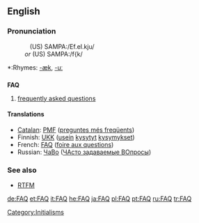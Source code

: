 {{selfref|For the Wiktionary FAQ, see [[Help:FAQ]].}}
==English==

===Pronunciation===
:&nbsp;&nbsp;&nbsp;(US) SAMPA:/Ef.eI.kju/
:<i>or</i> (US) SAMPA:/f{k/
*:Rhymes: [[Rhymes:English:-æk|-æk]], [[Rhymes:English:-uː|-uː]]

==={{acronym}}===
{{wikipedia}}
'''FAQ'''

# [[frequently asked questions]]

====Translations====
*[[Catalan]]: [[PMF]] ([[preguntes més freqüents]])
*Finnish: [[UKK]] ([[usein]] [[kysyä|kysytyt]] [[kysymys|kysymykset]])
*French: [[FAQ]] ([[foire aux questions]]) {{f}}
*Russian: [[ЧаВо]] ([[ЧАсто задаваемые ВОпросы]])

===See also===
* [[RTFM]]

[[Category:Initialisms]]

[[de:FAQ]]
[[et:FAQ]]
[[it:FAQ]]
[[he:FAQ]]
[[ja:FAQ]]
[[pl:FAQ]]
[[pt:FAQ]]
[[ru:FAQ]]
[[tr:FAQ]]
